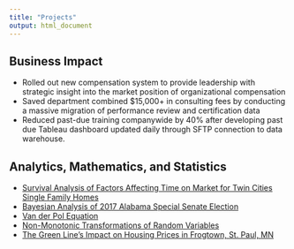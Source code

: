 ```yaml
---
title: "Projects"
output: html_document
---
```


## Business Impact

- Rolled out new compensation system to provide leadership with strategic insight into the market position of organizational compensation
- Saved department combined $15,000+ in consulting fees by conducting a massive migration of performance review and certification data
- Reduced past-due training companywide by 40% after developing past due Tableau dashboard updated daily through SFTP connection to data warehouse. 


## Analytics, Mathematics, and Statistics

- [Survival Analysis of Factors Affecting Time on Market for Twin Cities Single Family Homes](Final_Draft_1.pdf){target="_blank"}
- [Bayesian Analysis of 2017 Alabama Special Senate Election](FinalReport.html){target="_blank"}
- [Van der Pol Equation](m312_project_handout.pdf){target="_blank"} 
- [Non-Monotonic Transformations of Random Variables](m354-presentation-project__3_.pdf){target="_blank"}
- [The Green Line’s Impact on Housing Prices in Frogtown, St. Paul, MN](stats_final_paper-_frogtown.pdf){target="_blank"}








